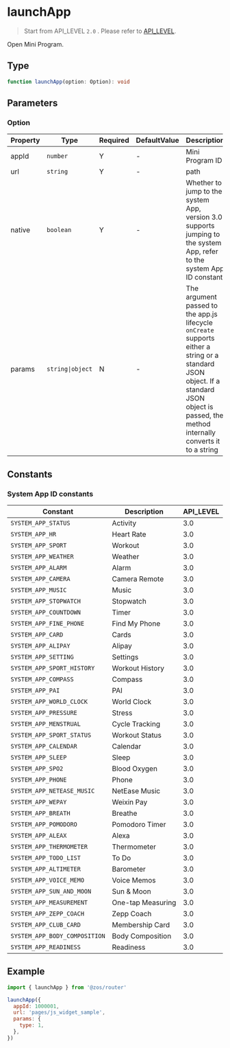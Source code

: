 # launchApp

> Start from API_LEVEL `2.0` . Please refer to [API_LEVEL](../../../../guides/framework/device/compatibility.md).

Open Mini Program.

## Type

```ts
function launchApp(option: Option): void
```

## Parameters

### Option

| Property | Type                            | Required | DefaultValue | Description                                                                                                                                                                                   | API_LEVEL |
| -------- | ------------------------------- | -------- | ------------ | --------------------------------------------------------------------------------------------------------------------------------------------------------------------------------------------- | --------- |
| appId    | <code>number</code>             | Y        | -            | Mini Program ID                                                                                                                                                                               | 2.0       |
| url      | <code>string</code>             | Y        | -            | path                                                                                                                                                                                          | 2.0       |
| native   | <code>boolean</code>            | Y        | -            | Whether to jump to the system App, version 3.0 supports jumping to the system App, refer to the system App ID constant                                                                        | 3.0       |
| params   | <code>string&#124;object</code> | N        | -            | The argument passed to the app.js lifecycle `onCreate` supports either a string or a standard JSON object. If a standard JSON object is passed, the method internally converts it to a string | 2.0       |

## Constants

### System App ID constants

| Constant                      | Description       | API_LEVEL |
| ----------------------------- | ----------------- | --------- |
| `SYSTEM_APP_STATUS`           | Activity          | 3.0       |
| `SYSTEM_APP_HR`               | Heart Rate        | 3.0       |
| `SYSTEM_APP_SPORT`            | Workout           | 3.0       |
| `SYSTEM_APP_WEATHER`          | Weather           | 3.0       |
| `SYSTEM_APP_ALARM`            | Alarm             | 3.0       |
| `SYSTEM_APP_CAMERA`           | Camera Remote     | 3.0       |
| `SYSTEM_APP_MUSIC`            | Music             | 3.0       |
| `SYSTEM_APP_STOPWATCH`        | Stopwatch         | 3.0       |
| `SYSTEM_APP_COUNTDOWN`        | Timer             | 3.0       |
| `SYSTEM_APP_FINE_PHONE`       | Find My Phone     | 3.0       |
| `SYSTEM_APP_CARD`             | Cards             | 3.0       |
| `SYSTEM_APP_ALIPAY`           | Alipay            | 3.0       |
| `SYSTEM_APP_SETTING`          | Settings          | 3.0       |
| `SYSTEM_APP_SPORT_HISTORY`    | Workout History   | 3.0       |
| `SYSTEM_APP_COMPASS`          | Compass           | 3.0       |
| `SYSTEM_APP_PAI`              | PAI               | 3.0       |
| `SYSTEM_APP_WORLD_CLOCK`      | World Clock       | 3.0       |
| `SYSTEM_APP_PRESSURE`         | Stress            | 3.0       |
| `SYSTEM_APP_MENSTRUAL`        | Cycle Tracking    | 3.0       |
| `SYSTEM_APP_SPORT_STATUS`     | Workout Status    | 3.0       |
| `SYSTEM_APP_CALENDAR`         | Calendar          | 3.0       |
| `SYSTEM_APP_SLEEP`            | Sleep             | 3.0       |
| `SYSTEM_APP_SPO2`             | Blood Oxygen      | 3.0       |
| `SYSTEM_APP_PHONE`            | Phone             | 3.0       |
| `SYSTEM_APP_NETEASE_MUSIC`    | NetEase Music     | 3.0       |
| `SYSTEM_APP_WEPAY`            | Weixin Pay        | 3.0       |
| `SYSTEM_APP_BREATH`           | Breathe           | 3.0       |
| `SYSTEM_APP_POMODORO`         | Pomodoro Timer    | 3.0       |
| `SYSTEM_APP_ALEAX`            | Alexa             | 3.0       |
| `SYSTEM_APP_THERMOMETER`      | Thermometer       | 3.0       |
| `SYSTEM_APP_TODO_LIST`        | To Do             | 3.0       |
| `SYSTEM_APP_ALTIMETER`        | Barometer         | 3.0       |
| `SYSTEM_APP_VOICE_MEMO`       | Voice Memos       | 3.0       |
| `SYSTEM_APP_SUN_AND_MOON`     | Sun & Moon        | 3.0       |
| `SYSTEM_APP_MEASUREMENT`      | One-tap Measuring | 3.0       |
| `SYSTEM_APP_ZEPP_COACH`       | Zepp Coach        | 3.0       |
| `SYSTEM_APP_CLUB_CARD`        | Membership Card   | 3.0       |
| `SYSTEM_APP_BODY_COMPOSITION` | Body Composition  | 3.0       |
| `SYSTEM_APP_READINESS`        | Readiness         | 3.0       |

## Example

```js
import { launchApp } from '@zos/router'

launchApp({
  appId: 1000001,
  url: 'pages/js_widget_sample',
  params: {
    type: 1,
  },
})
```
